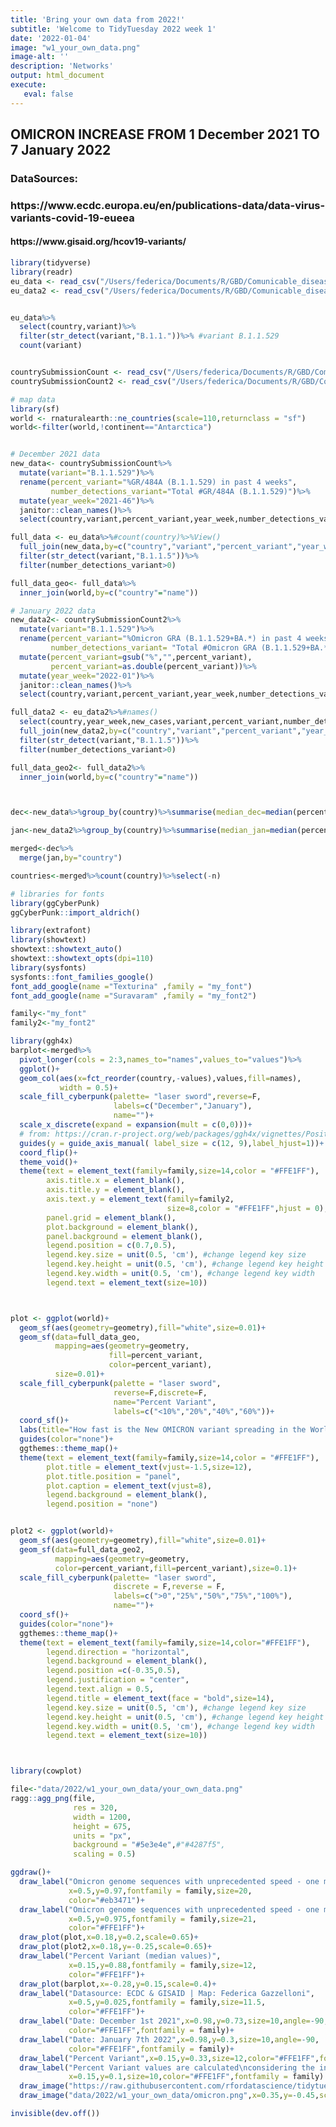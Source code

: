 ```yaml
---
title: 'Bring your own data from 2022!'
subtitle: 'Welcome to TidyTuesday 2022 week 1'
date: '2022-01-04'
image: "w1_your_own_data.png"
image-alt: ''
description: 'Networks'
output: html_document
execute: 
   eval: false
---
```





## OMICRON INCREASE FROM 1 December 2021 TO 7 January 2022
### DataSources:
### https://www.ecdc.europa.eu/en/publications-data/data-virus-variants-covid-19-eueea
#### https://www.gisaid.org/hcov19-variants/
```r

library(tidyverse)
library(readr)
eu_data <- read_csv("/Users/federica/Documents/R/GBD/Comunicable_diseases/Covid19/variants/data.csv")
eu_data2 <- read_csv("/Users/federica/Documents/R/GBD/Comunicable_diseases/Covid19/variants/data2.csv")


eu_data%>%
  select(country,variant)%>%
  filter(str_detect(variant,"B.1.1."))%>% #variant B.1.1.529
  count(variant)


countrySubmissionCount <- read_csv("/Users/federica/Documents/R/GBD/Comunicable_diseases/Covid19/variants/countrySubmissionCount.csv")
countrySubmissionCount2 <- read_csv("/Users/federica/Documents/R/GBD/Comunicable_diseases/Covid19/variants/countrySubmissionCount2.csv")

# map data
library(sf)
world <- rnaturalearth::ne_countries(scale=110,returnclass = "sf")
world<-filter(world,!continent=="Antarctica")


# December 2021 data
new_data<- countrySubmissionCount%>%
  mutate(variant="B.1.1.529")%>%
  rename(percent_variant="%GR/484A (B.1.1.529) in past 4 weeks",
         number_detections_variant="Total #GR/484A (B.1.1.529)")%>%
  mutate(year_week="2021-46")%>%
  janitor::clean_names()%>%
  select(country,variant,percent_variant,year_week,number_detections_variant)

full_data <- eu_data%>%#count(country)%>%View()
  full_join(new_data,by=c("country","variant","percent_variant","year_week","number_detections_variant"))%>%
  filter(str_detect(variant,"B.1.1.5"))%>%
  filter(number_detections_variant>0)

full_data_geo<- full_data%>%
  inner_join(world,by=c("country"="name"))

# January 2022 data
new_data2<- countrySubmissionCount2%>%
  mutate(variant="B.1.1.529")%>%
  rename(percent_variant="%Omicron GRA (B.1.1.529+BA.*) in past 4 weeks",
         number_detections_variant= "Total #Omicron GRA (B.1.1.529+BA.*)")%>%
  mutate(percent_variant=gsub("%","",percent_variant),
         percent_variant=as.double(percent_variant))%>%
  mutate(year_week="2022-01")%>%
  janitor::clean_names()%>%
  select(country,variant,percent_variant,year_week,number_detections_variant)

full_data2 <- eu_data2%>%#names()
  select(country,year_week,new_cases,variant,percent_variant,number_detections_variant)%>%
  full_join(new_data2,by=c("country","variant","percent_variant","year_week","number_detections_variant"))%>%
  filter(str_detect(variant,"B.1.1.5"))%>%
  filter(number_detections_variant>0)

full_data_geo2<- full_data2%>%
  inner_join(world,by=c("country"="name"))



dec<-new_data%>%group_by(country)%>%summarise(median_dec=median(percent_variant))

jan<-new_data2%>%group_by(country)%>%summarise(median_jan=median(percent_variant))

merged<-dec%>%
  merge(jan,by="country")

countries<-merged%>%count(country)%>%select(-n)

# libraries for fonts
library(ggCyberPunk)
ggCyberPunk::import_aldrich()

library(extrafont)
library(showtext)
showtext::showtext_auto()
showtext::showtext_opts(dpi=110)
library(sysfonts)
sysfonts::font_families_google()
font_add_google(name ="Texturina" ,family = "my_font")
font_add_google(name ="Suravaram" ,family = "my_font2")

family<-"my_font"
family2<-"my_font2"

library(ggh4x)
barplot<-merged%>%
  pivot_longer(cols = 2:3,names_to="names",values_to="values")%>%
  ggplot()+
  geom_col(aes(x=fct_reorder(country,-values),values,fill=names),
           width = 0.5)+
  scale_fill_cyberpunk(palette= "laser sword",reverse=F,
                       labels=c("December","January"),
                       name="")+
  scale_x_discrete(expand = expansion(mult = c(0,0)))+
  # from: https://cran.r-project.org/web/packages/ggh4x/vignettes/PositionGuides.html
  guides(y = guide_axis_manual( label_size = c(12, 9),label_hjust=1))+
  coord_flip()+
  theme_void()+
  theme(text = element_text(family=family,size=14,color = "#FFE1FF"),
        axis.title.x = element_blank(),
        axis.title.y = element_blank(),
        axis.text.y = element_text(family=family2,
                                   size=8,color = "#FFE1FF",hjust = 0),
        panel.grid = element_blank(),
        plot.background = element_blank(),
        panel.background = element_blank(),
        legend.position = c(0.7,0.5),
        legend.key.size = unit(0.5, 'cm'), #change legend key size
        legend.key.height = unit(0.5, 'cm'), #change legend key height
        legend.key.width = unit(0.5, 'cm'), #change legend key width
        legend.text = element_text(size=10))



plot <- ggplot(world)+
  geom_sf(aes(geometry=geometry),fill="white",size=0.01)+
  geom_sf(data=full_data_geo,
          mapping=aes(geometry=geometry,
                      fill=percent_variant,
                      color=percent_variant),
          size=0.01)+
  scale_fill_cyberpunk(palette = "laser sword",
                       reverse=F,discrete=F,
                       name="Percent Variant",
                       labels=c("<10%","20%","40%","60%"))+
  coord_sf()+
  labs(title="How fast is the New OMICRON variant spreading in the World?")+
  guides(color="none")+
  ggthemes::theme_map()+
  theme(text = element_text(family=family,size=14,color = "#FFE1FF"),
        plot.title = element_text(vjust=-1.5,size=12),
        plot.title.position = "panel", 
        plot.caption = element_text(vjust=8),
        legend.background = element_blank(),
        legend.position = "none")


plot2 <- ggplot(world)+
  geom_sf(aes(geometry=geometry),fill="white",size=0.01)+
  geom_sf(data=full_data_geo2,
          mapping=aes(geometry=geometry,
          color=percent_variant,fill=percent_variant),size=0.1)+ 
  scale_fill_cyberpunk(palette= "laser sword",
                       discrete = F,reverse = F,
                       labels=c(">0","25%","50%","75%","100%"),
                       name="")+
  coord_sf()+
  guides(color="none")+
  ggthemes::theme_map()+
  theme(text = element_text(family=family,size=14,color="#FFE1FF"),
        legend.direction = "horizontal",
        legend.background = element_blank(),
        legend.position =c(-0.35,0.5),
        legend.justification = "center",
        legend.text.align = 0.5,
        legend.title = element_text(face = "bold",size=14),
        legend.key.size = unit(0.5, 'cm'), #change legend key size
        legend.key.height = unit(0.5, 'cm'), #change legend key height
        legend.key.width = unit(0.5, 'cm'), #change legend key width
        legend.text = element_text(size=10))



library(cowplot)

file<-"data/2022/w1_your_own_data/your_own_data.png"
ragg::agg_png(file,
              res = 320, 
              width = 1200, 
              height = 675, 
              units = "px",
              background = "#5e3e4e",#"#4287f5",
              scaling = 0.5)

ggdraw()+
  draw_label("Omicron genome sequences with unprecedented speed - one month of infection",
             x=0.5,y=0.97,fontfamily = family,size=20,
             color="#eb3471")+
  draw_label("Omicron genome sequences with unprecedented speed - one month of infection",
             x=0.5,y=0.975,fontfamily = family,size=21,
             color="#FFE1FF")+
  draw_plot(plot,x=0.18,y=0.2,scale=0.65)+
  draw_plot(plot2,x=0.18,y=-0.25,scale=0.65)+
  draw_label("Percent Variant (median values)",
             x=0.15,y=0.88,fontfamily = family,size=12,
             color="#FFE1FF")+
  draw_plot(barplot,x=-0.28,y=0.15,scale=0.4)+
  draw_label("Datasource: ECDC & GISAID | Map: Federica Gazzelloni",
             x=0.5,y=0.025,fontfamily = family,size=11.5,
             color="#FFE1FF")+
  draw_label("Date: December 1st 2021",x=0.98,y=0.73,size=10,angle=-90,
             color="#FFE1FF",fontfamily = family)+
  draw_label("Date: January 7th 2022",x=0.98,y=0.3,size=10,angle=-90,
             color="#FFE1FF",fontfamily = family)+
  draw_label("Percent Variant",x=0.15,y=0.33,size=12,color="#FFE1FF",fontfamily = family)+
  draw_label("Percent Variant values are calculated\nconsidering the increase in\nCovid19 new cases due\nto the Omicron variant",
             x=0.15,y=0.1,size=10,color="#FFE1FF",fontfamily = family) +
  draw_image("https://raw.githubusercontent.com/rfordatascience/tidytuesday/master/static/plot_logo.png",x=0.25,y=-0.45,scale=0.09)+
  draw_image("data/2022/w1_your_own_data/omicron.png",x=0.35,y=-0.45,scale=0.09)

invisible(dev.off())


```

